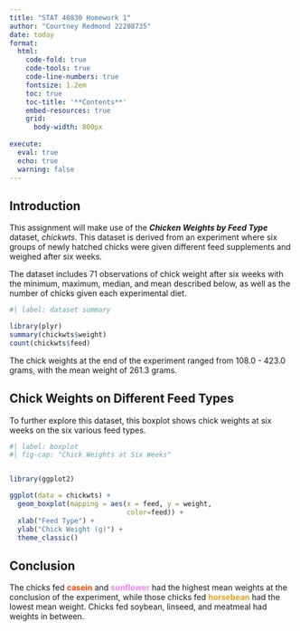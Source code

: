 ```yaml
---
title: "STAT 40830 Homework 1"
author: "Courtney Redmond 22208735"
date: today
format:
  html:
    code-fold: true
    code-tools: true
    code-line-numbers: true
    fontsize: 1.2em
    toc: true
    toc-title: '**Contents**'
    embed-resources: true
    grid:
      body-width: 800px
      
execute: 
  eval: true
  echo: true
  warning: false
---
```


## Introduction

This assignment will make use of the ***Chicken Weights by Feed Type*** dataset, *chickwts*. This dataset is derived from an experiment where six groups of newly hatched chicks were given different feed supplements and weighed after six weeks.

The dataset includes 71 observations of chick weight after six weeks with the minimum, maximum, median, and mean described below, as well as the number of chicks given each experimental diet.

```r
#| label: dataset summary

library(plyr)
summary(chickwts$weight)
count(chickwts$feed)

```

The chick weights at the end of the experiment ranged from 108.0 - 423.0 grams, with the mean weight of 261.3 grams.


## Chick Weights on Different Feed Types

To further explore this dataset, this boxplot shows chick weights at six weeks on the six various feed types.

```r

#| label: boxplot
#| fig-cap: "Chick Weights at Six Weeks"


library(ggplot2)

ggplot(data = chickwts) + 
  geom_boxplot(mapping = aes(x = feed, y = weight, 
                             color=feed)) +
  xlab("Feed Type") + 
  ylab("Chick Weight (g)") +
  theme_classic()

```


## Conclusion

The chicks fed [**casein**]{style="color: orangered;"} and [**sunflower**]{style="color:violet;"} had the highest mean weights at the conclusion of the experiment, while those chicks fed [**horsebean**]{style="color:goldenrod;"} had the lowest mean weight. Chicks fed soybean, linseed, and meatmeal had weights in between.
